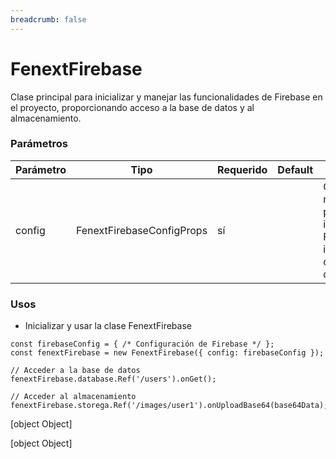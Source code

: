 ```yaml
---
breadcrumb: false
---
```

# FenextFirebase

Clase principal para inicializar y manejar las funcionalidades de Firebase en el proyecto, proporcionando acceso a la base de datos y al almacenamiento.

### Parámetros

| Parámetro | Tipo | Requerido | Default | Descripcion |
| --------- | ---- | --------- | ------- | ----------- |
| config | FenextFirebaseConfigProps | sí |  | Configuración necesaria para inicializar Firebase, incluyendo claves y URLs de Firebase. |
### Usos

- Inicializar y usar la clase FenextFirebase

```tsx copy
const firebaseConfig = { /* Configuración de Firebase */ };
const fenextFirebase = new FenextFirebase({ config: firebaseConfig });

// Acceder a la base de datos
fenextFirebase.database.Ref('/users').onGet();

// Acceder al almacenamiento
fenextFirebase.storega.Ref('/images/user1').onUploadBase64(base64Data);
```

[object Object]

[object Object]

